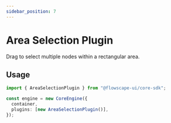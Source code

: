 ```yaml
---
sidebar_position: 7
---
```


# Area Selection Plugin

Drag to select multiple nodes within a rectangular area.

## Usage

```ts
import { AreaSelectionPlugin } from "@flowscape-ui/core-sdk";

const engine = new CoreEngine({
  container,
  plugins: [new AreaSelectionPlugin()],
});
```
